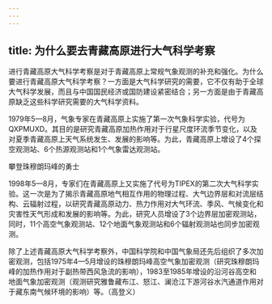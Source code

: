 ```yaml
---
---
---
```

title: 为什么要去青藏高原进行大气科学考察
---




进行青藏高原大气科学考察是对于青藏高原上常规气象观测的补充和强化。为什么要进行青藏高原大气科学考察？一方面是大气科学研究的需要，它不仅有助于全球大气科学发展，而且与中国国民经济或国防建设紧密结合；另一方面是由于青藏高原缺乏这些科学研究需要的大气科学资料。

1979年5—8月，气象专家在青藏高原上实施了第一次气象科学实验，代号为QXPMUXD。其目的是研究青藏高原加热作用对于行星尺度环流季节变化，以及对夏季青藏高原上天气系统发生、发展的影响等。为此，青藏高原上增设了4个探空观测站、6个热源观测站和1个气象雷达观测站。

攀登珠穆朗玛峰的勇士



1998年5—8月，专家们在青藏高原上又实施了代号为TIPEX的第二次大气科学实验。这一次是为了揭示青藏高原地气相互作用的物理过程、大气边界层和对流层结构、云辐射过程，以研究青藏高原动力、热力作用对大气环流、季风、气候变化和灾害性天气形成和发展的影响等。为此，研究人员增设了3个边界层加密观测站，同时，11个高空气象观测站、12个地面气象观测站和6个辐射观测站也同步加密观测。

除了上述青藏高原大气科学考察外，中国科学院和中国气象局还先后组织了多次加密观测，包括1975年4—5月增设的珠穆朗玛峰高空气象加密观测（研究珠穆朗玛峰的加热作用对于副热带西风急流的影响），1983至1985年增设的沿河谷高空和地面气象加密观测（观测研究雅鲁藏布江、怒江、澜沧江下游河谷水汽通道作用对于藏东南气候环境的影响）等。（高登义）
